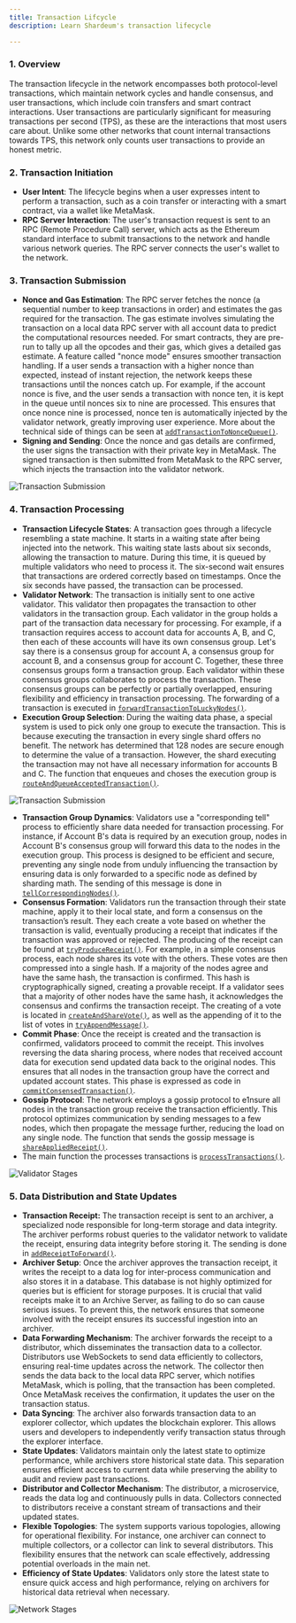 ```yaml
---
title: Transaction Lifcycle
description: Learn Shardeum's transaction lifecycle

---
```



### 1. Overview

The transaction lifecycle in the network encompasses both protocol-level transactions, which maintain network cycles and handle consensus, and user transactions, which include coin transfers and smart contract interactions. User transactions are particularly significant for measuring transactions per second (TPS), as these are the interactions that most users care about. Unlike some other networks that count internal transactions towards TPS, this network only counts user transactions to provide an honest metric.

### 2. Transaction Initiation

* **User Intent**: The lifecycle begins when a user expresses intent to perform a transaction, such as a coin transfer or interacting with a smart contract, via a wallet like MetaMask.
* **RPC Server Interaction**: The user's transaction request is sent to an RPC (Remote Procedure Call) server, which acts as the Ethereum standard interface to submit transactions to the network and handle various network queries. The RPC server connects the user's wallet to the network.

### 3. Transaction Submission

* **Nonce and Gas Estimation**: The RPC server fetches the nonce (a sequential number to keep transactions in order) and estimates the gas required for the transaction. The gas estimate involves simulating the transaction on a local data RPC server with all account data to predict the computational resources needed. For smart contracts, they are pre-run to tally up all the opcodes and their gas, which gives a detailed gas estimate. A feature called "nonce mode" ensures smoother transaction handling. If a user sends a transaction with a higher nonce than expected, instead of instant rejection, the network keeps these transactions until the nonces catch up. For example, if the account nonce is five, and the user sends a transaction with nonce ten, it is kept in the queue until nonces six to nine are processed. This ensures that once nonce nine is processed, nonce ten is automatically injected by the validator network, greatly improving user experience. More about the technical side of things can be seen at [`addTransactionToNonceQueue()`](https://github.com/shardeum/shardus-core/blob/e8c14ce4ba19785145646e840082acb57ec8ce3b/src/state-manager/TransactionQueue.ts#L982).
* **Signing and Sending**: Once the nonce and gas details are confirmed, the user signs the transaction with their private key in MetaMask. The signed transaction is then submitted from MetaMask to the RPC server, which injects the transaction into the validator network.

![Transaction Submission](/img/new/i4.jpg)

### 4. Transaction Processing

* **Transaction Lifecycle States**: A transaction goes through a lifecycle resembling a state machine. It starts in a waiting state after being injected into the network. This waiting state lasts about six seconds, allowing the transaction to mature. During this time, it is queued by multiple validators who need to process it. The six-second wait ensures that transactions are ordered correctly based on timestamps. Once the six seconds have passed, the transaction can be processed.
* **Validator Network**: The transaction is initially sent to one active validator. This validator then propagates the transaction to other validators in the transaction group. Each validator in the group holds a part of the transaction data necessary for processing. For example, if a transaction requires access to account data for accounts A, B, and C, then each of these accounts will have its own consensus group. Let's say there is a consensus group for account A, a consensus group for account B, and a consensus group for account C. Together, these three consensus groups form a transaction group. Each validator within these consensus groups collaborates to process the transaction. These consensus groups can be perfectly or partially overlapped, ensuring flexibility and efficiency in transaction processing. The forwarding of a transaction is executed in [`forwardTransactionToLuckyNodes()`](https://github.com/shardeum/shardus-core/blob/e8c14ce4ba19785145646e840082acb57ec8ce3b/src/shardus/index.ts#L1566).
* **Execution Group Selection**: During the waiting data phase, a special system is used to pick only one group to execute the transaction. This is because executing the transaction in every single shard offers no benefit. The network has determined that 128 nodes are secure enough to determine the value of a transaction. However, the shard executing the transaction may not have all necessary information for accounts B and C. The function that enqueues and choses the execution group is [`routeAndQueueAcceptedTransaction()`](https://github.com/shardeum/shardus-core/blob/e8c14ce4ba19785145646e840082acb57ec8ce3b/src/state-manager/TransactionQueue.ts#L1810).

![Transaction Submission](/img/new/i5.jpg)

* **Transaction Group Dynamics**: Validators use a "corresponding tell" process to efficiently share data needed for transaction processing. For instance, if Account B's data is required by an execution group, nodes in Account B's consensus group will forward this data to the nodes in the execution group. This process is designed to be efficient and secure, preventing any single node from unduly influencing the transaction by ensuring data is only forwarded to a specific node as defined by sharding math. The sending of this message is done in [`tellCorrespondingNodes()`](https://github.com/shardeum/shardus-core/blob/e8c14ce4ba19785145646e840082acb57ec8ce3b/src/state-manager/TransactionQueue.ts#L3930).
* **Consensus Formation**: Validators run the transaction through their state machine, apply it to their local state, and form a consensus on the transaction’s result. They each create a vote based on whether the transaction is valid, eventually producing a receipt that indicates if the transaction was approved or rejected. The producing of the receipt can be found at [`tryProduceReceipt()`](https://github.com/shardeum/shardus-core/blob/e8c14ce4ba19785145646e840082acb57ec8ce3b/src/state-manager/TransactionConsensus.ts#L1348). For example, in a simple consensus process, each node shares its vote with the others. These votes are then compressed into a single hash. If a majority of the nodes agree and have the same hash, the transaction is confirmed. This hash is cryptographically signed, creating a provable receipt. If a validator sees that a majority of other nodes have the same hash, it acknowledges the consensus and confirms the transaction receipt. The creating of a vote is located in [`createAndShareVote()`](https://github.com/shardeum/shardus-core/blob/e8c14ce4ba19785145646e840082acb57ec8ce3b/src/state-manager/TransactionConsensus.ts#L2531), as well as the appending of it to the list of votes in [`tryAppendMessage()`](https://github.com/shardeum/shardus-core/blob/e8c14ce4ba19785145646e840082acb57ec8ce3b/src/state-manager/TransactionConsensus.ts#L2812).
* **Commit Phase**: Once the receipt is created and the transaction is confirmed, validators proceed to commit the receipt. This involves reversing the data sharing process, where nodes that received account data for execution send updated data back to the original nodes. This ensures that all nodes in the transaction group have the correct and updated account states. This phase is expressed as code in [`commitConsensedTransaction()`](https://github.com/shardeum/shardus-core/blob/e8c14ce4ba19785145646e840082acb57ec8ce3b/src/state-manager/TransactionQueue.ts#L1392).
* **Gossip Protocol**: The network employs a gossip protocol to e1nsure all nodes in the transaction group receive the transaction efficiently. This protocol optimizes communication by sending messages to a few nodes, which then propagate the message further, reducing the load on any single node. The function that sends the gossip message is [`shareAppliedReceipt()`](https://github.com/shardeum/shardus-core/blob/e8c14ce4ba19785145646e840082acb57ec8ce3b/src/state-manager/TransactionConsensus.ts#L1117).
* The main function the processes transactions is [`processTransactions()`](https://github.com/shardeum/shardus-core/blob/e8c14ce4ba19785145646e840082acb57ec8ce3b/src/state-manager/TransactionQueue.ts#L4623).

![Validator Stages](/img/new/i6.jpg)

### 5. Data Distribution and State Updates

* **Transaction Receipt:** The transaction receipt is sent to an archiver, a specialized node responsible for long-term storage and data integrity. The archiver performs robust queries to the validator network to validate the receipt, ensuring data integrity before storing it. The sending is done in [`addReceiptToForward()`](https://github.com/shardeum/shardus-core/blob/e8c14ce4ba19785145646e840082acb57ec8ce3b/src/state-manager/TransactionQueue.ts#L6630).
* **Archiver Setup**: Once the archiver approves the transaction receipt, it writes the receipt to a data log for inter-process communication and also stores it in a database. This database is not highly optimized for queries but is efficient for storage purposes. It is crucial that valid receipts make it to an Archive Server, as failing to do so can cause serious issues. To prevent this, the network ensures that someone involved with the receipt ensures its successful ingestion into an archiver.
* **Data Forwarding Mechanism**: The archiver forwards the receipt to a distributor, which disseminates the transaction data to a collector. Distributors use WebSockets to send data efficiently to collectors, ensuring real-time updates across the network. The collector then sends the data back to the local data RPC server, which notifies MetaMask, which is polling, that the transaction has been completed. Once MetaMask receives the confirmation, it updates the user on the transaction status.
* **Data Syncing**: The archiver also forwards transaction data to an explorer collector, which updates the blockchain explorer. This allows users and developers to independently verify transaction status through the explorer interface.
* **State Updates**: Validators maintain only the latest state to optimize performance, while archivers store historical state data. This separation ensures efficient access to current data while preserving the ability to audit and review past transactions.
* **Distributor and Collector Mechanism**: The distributor, a microservice, reads the data log and continuously pulls in data. Collectors connected to distributors receive a constant stream of transactions and their updated states.
* **Flexible Topologies**: The system supports various topologies, allowing for operational flexibility. For instance, one archiver can connect to multiple collectors, or a collector can link to several distributors. This flexibility ensures that the network can scale effectively, addressing potential overloads in the main net.
* **Efficiency of State Updates**: Validators only store the latest state to ensure quick access and high performance, relying on archivers for historical data retrieval when necessary.

![Network Stages](/img/new/i7.jpg)
